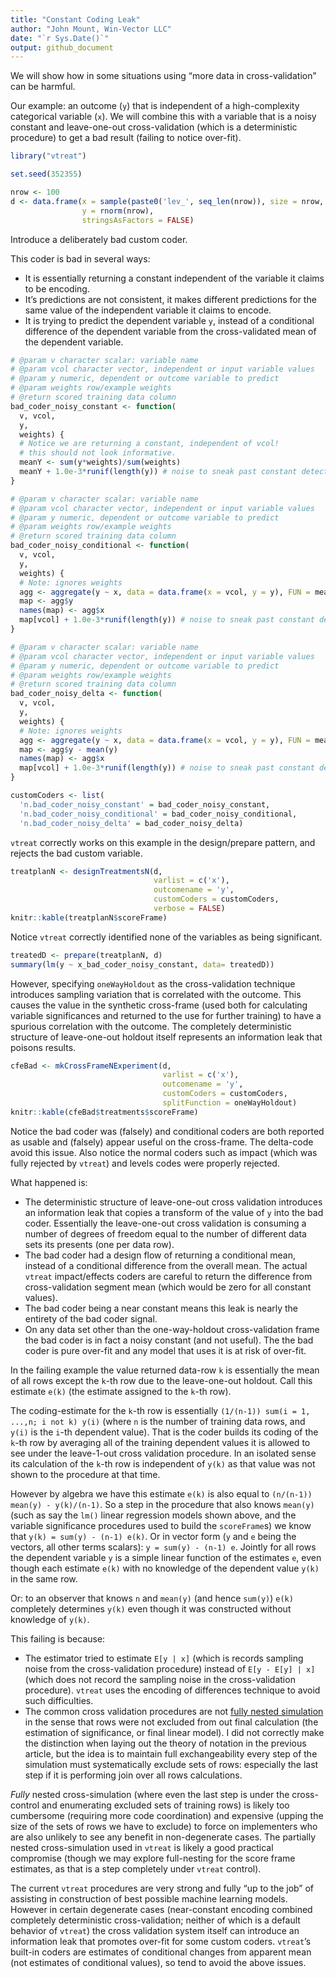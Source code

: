 ```yaml
---
title: "Constant Coding Leak"
author: "John Mount, Win-Vector LLC"
date: "`r Sys.Date()`"
output: github_document
---
```


We will show how in some situations using "more data in cross-validation" can be
harmful.

Our example: an outcome (`y`) that is independent of a high-complexity
categorical variable (`x`).  We will combine this with a variable that is a noisy
constant and leave-one-out cross-validation (which is a deterministic procedure) to 
get a bad result (failing to notice over-fit).

```r
library("vtreat")

set.seed(352355)

nrow <- 100
d <- data.frame(x = sample(paste0('lev_', seq_len(nrow)), size = nrow, replace = FALSE),
                y = rnorm(nrow),
                stringsAsFactors = FALSE)
```

Introduce a deliberately bad custom coder.

This coder is bad in several ways:

  * It is essentially returning a constant independent of the variable it claims to be encoding.
  * It's predictions are not consistent, it makes different predictions for the same value of the independent variable it claims to encode. 
  * It is trying to predict the dependent variable `y`, instead of a conditional difference of the dependent variable from the cross-validated mean of the dependent variable.

```r
# @param v character scalar: variable name
# @param vcol character vector, independent or input variable values
# @param y numeric, dependent or outcome variable to predict
# @param weights row/example weights
# @return scored training data column
bad_coder_noisy_constant <- function(
  v, vcol, 
  y, 
  weights) {
  # Notice we are returning a constant, independent of vcol!
  # this should not look informative.
  meanY <- sum(y*weights)/sum(weights)
  meanY + 1.0e-3*runif(length(y)) # noise to sneak past constant detector
}

# @param v character scalar: variable name
# @param vcol character vector, independent or input variable values
# @param y numeric, dependent or outcome variable to predict
# @param weights row/example weights
# @return scored training data column
bad_coder_noisy_conditional <- function(
  v, vcol, 
  y, 
  weights) {
  # Note: ignores weights
  agg <- aggregate(y ~ x, data = data.frame(x = vcol, y = y), FUN = mean)
  map <- agg$y
  names(map) <- agg$x
  map[vcol] + 1.0e-3*runif(length(y)) # noise to sneak past constant detector
}

# @param v character scalar: variable name
# @param vcol character vector, independent or input variable values
# @param y numeric, dependent or outcome variable to predict
# @param weights row/example weights
# @return scored training data column
bad_coder_noisy_delta <- function(
  v, vcol, 
  y, 
  weights) {
  # Note: ignores weights
  agg <- aggregate(y ~ x, data = data.frame(x = vcol, y = y), FUN = mean)
  map <- agg$y - mean(y)
  names(map) <- agg$x
  map[vcol] + 1.0e-3*runif(length(y)) # noise to sneak past constant detector
}

customCoders <- list(
  'n.bad_coder_noisy_constant' = bad_coder_noisy_constant,
  'n.bad_coder_noisy_conditional' = bad_coder_noisy_conditional,
  'n.bad_coder_noisy_delta' = bad_coder_noisy_delta)
```

`vtreat` correctly works on this example in the design/prepare pattern, and rejects the bad custom variable.

```r
treatplanN <- designTreatmentsN(d, 
                                varlist = c('x'),
                                outcomename = 'y',
                                customCoders = customCoders, 
                                verbose = FALSE)
knitr::kable(treatplanN$scoreFrame)
```

Notice `vtreat` correctly identified none of the variables as being significant.

```r
treatedD <- prepare(treatplanN, d)
summary(lm(y ~ x_bad_coder_noisy_constant, data= treatedD))
```


However, specifying `oneWayHoldout` as the cross-validation technique introduces
sampling variation that is correlated with the outcome.  This causes the value in
the synthetic cross-frame (used both for calculating variable significances and
returned to the use for further training) to have a spurious correlation with the 
outcome.  The completely deterministic structure of leave-one-out holdout itself
represents an information leak that poisons results.

```r
cfeBad <- mkCrossFrameNExperiment(d, 
                                  varlist = c('x'),
                                  outcomename = 'y',
                                  customCoders = customCoders,
                                  splitFunction = oneWayHoldout)
knitr::kable(cfeBad$treatments$scoreFrame)
```

Notice the bad coder was (falsely) and conditional coders are both reported as usable and (falsely) appear useful on the cross-frame.  The delta-code avoid this issue.  Also notice the normal coders such as impact (which was fully rejected by `vtreat`) and levels codes were properly rejected.



What happened is:
 
 * The deterministic structure of leave-one-out cross validation introduces an information leak that copies a transform of the value of `y` into the bad coder.  Essentially the leave-one-out cross validation is consuming a number of degrees of freedom equal to the number of different data sets its presents (one per data row).
 * The bad coder had a design flow of returning a conditional mean, instead of a conditional difference from the overall mean.  The actual `vtreat` impact/effects coders are careful to return the difference from cross-validation segment mean (which would be zero for all constant values).
 * The bad coder being a near constant means this leak is nearly the entirety of the bad coder signal.
 * On any data set other than the one-way-holdout cross-validation frame the bad coder is in fact a noisy constant (and not useful). The the bad coder is pure over-fit and any model that uses it is at risk of over-fit.

In the failing example the value returned data-row `k` is essentially the mean of all rows except the `k`-th row due to the leave-one-out holdout.  Call this estimate `e(k)` (the estimate assigned to the `k`-th row).

The coding-estimate for the `k`-th row is essentially `(1/(n-1)) sum(i = 1, ...,n; i not k) y(i)` (where `n` is the number of training data rows, and `y(i)` is the `i`-th dependent value).  That is the coder builds its coding of the `k`-th row by averaging all of the training dependent values it is allowed to see under the leave-1-out cross validation procedure.  In an isolated sense its calculation of the `k`-th row is independent of `y(k)` as that value was not shown to the procedure at that time.

However by algebra we have this estimate `e(k)` is also equal to `(n/(n-1)) mean(y) - y(k)/(n-1)`.  So a step in the procedure that also knows `mean(y)` (such as say the `lm()` linear regression models shown above, and the variable significance procedures used to build the `scoreFrame`s) we know that `y(k) = sum(y) - (n-1) e(k)`.  Or in vector form (`y` and `e` being the vectors, all other terms scalars): `y = sum(y) - (n-1) e`.  Jointly for all rows the dependent variable `y` is a simple linear function of the estimates `e`, even though each estimate `e(k)` with no knowledge of the dependent value `y(k)` in the same row.  

Or: to an observer that knows `n` and `mean(y)` (and hence `sum(y)`) `e(k)` completely determines `y(k)` even though it was constructed without knowledge of `y(k)`.

This failing is because:

<ul>
  <li>The estimator tried to estimate `E[y | x]` (which is records sampling noise from the cross-validation procedure) instead of `E[y - E[y] | x]` (which does not record the sampling noise in the cross-validation procedure).  `vtreat` uses the encoding of differences technique to avoid such difficulties.</li>
  <li>The common cross validation procedures are not [fully nested simulation](http://www.win-vector.com/blog/2017/01/a-theory-of-nested-cross-simulation/) in the sense that rows were not excluded from out final calculation (the estimation of significance, or final linear model).  I did not correctly make the distinction when laying out the theory of notation in the previous article, but the idea is to maintain full exchangeability every step of the simulation must systematically exclude sets of rows: especially the last step if it is performing join over all rows calculations.</li>
</ul>

*Fully* nested cross-simulation (where even the last step is under the cross-control and enumerating excluded sets of training rows) is likely too cumbersome (requiring more code coordination) and expensive (upping the size of the sets of rows we have to exclude) to force on implementers who are also unlikely to see any benefit in non-degenerate cases.  The partially nested cross-simulation used in `vtreat` is likely a good practical compromise (though we may explore full-nesting for the score frame estimates, as that is a step completely under `vtreat` control).

The current `vtreat` procedures are very strong and fully "up to the job" of assisting in construction of best possible machine learning models.  However in certain degenerate cases (near-constant encoding combined completely deterministic cross-validation; neither of which is a default behavior of `vtreat`) the cross validation system itself can introduce an information leak that promotes over-fit for some custom coders. `vtreat`'s built-in coders are estimates of conditional changes from apparent mean (not estimates of conditional values), so tend to avoid the above issues.

